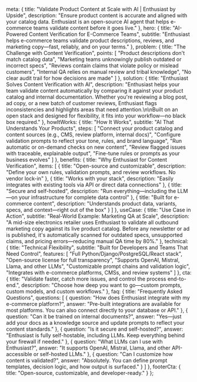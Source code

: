 
  meta: {
    title: "Validate Product Content at Scale with AI | Enthusiast by Upside",
    description: "Ensure product content is accurate and aligned with your catalog data. Enthusiast is an open-source AI agent that helps e-commerce teams validate content before it goes live."
  },
  hero: {
    title: "AI-Powered Content Verification for E-Commerce Teams",
    subtitle: "Enthusiast helps e-commerce teams validate product descriptions, reviews, and marketing copy—fast, reliably, and on your terms."
  },
  problem: {
    title: "The Challenge with Content Verification",
    points: [
      "Product descriptions don't match catalog data",
      "Marketing teams unknowingly publish outdated or incorrect specs",
      "Reviews contain claims that violate policy or mislead customers",
      "Internal QA relies on manual review and tribal knowledge",
      "No clear audit trail for how decisions are made"
    ]
  },
  solution: {
    title: "Enthusiast Solves Content Verification with AI",
    description: "Enthusiast helps your team validate content automatically by comparing it against your product catalog and internal documentation. Whether you're reviewing a blog post, ad copy, or a new batch of customer reviews, Enthusiast flags inconsistencies and highlights areas that need attention.\n\nBuilt on an open stack and designed for flexibility, it fits into your workflow—no black box required."
  },
  howItWorks: {
    title: "How It Works",
    subtitle: "AI That Understands Your Products",
    steps: [
      "Connect your product catalog and content sources (e.g., CMS, review platform, internal docs)",
      "Configure validation prompts to reflect your tone, rules, and brand language",
      "Run automatic or on-demand checks on new content",
      "Review flagged issues with traceable, explainable output",
      "Fine-tune rules or prompts as your business evolves"
    ]
  },
  benefits: {
    title: "Why Enthusiast for Content Verification",
    items: [
      {
        title: "Open-source and customizable",
        description: "Define your own rules, validation prompts, and review workflows. No vendor lock-in"
      },
      {
        title: "Works with your stack",
        description: "Easily integrates with existing tools via API or direct data connections"
      },
      {
        title: "Secure and self-hosted",
        description: "Run everything—including the LLM—on your infrastructure for complete data control"
      },
      {
        title: "Built for e-commerce content",
        description: "Understands product data, variants, specs, and context—right out of the box"
      }
    ]
  },
  useCase: {
    title: "Use Case in Action",
    subtitle: "Real-World Example: Marketing QA at Scale",
    description: "A mid-size electronics retailer uses Enthusiast to validate all outbound marketing copy against its live product catalog. Before any newsletter or ad is published, it's automatically scanned for outdated specs, unsupported claims, and pricing errors—reducing manual QA time by 80%."
  },
  technical: {
    title: "Technical Flexibility",
    subtitle: "Built for Developers and Teams That Need Control",
    features: [
      "Full Python/Django/PostgreSQL/React stack",
      "Open-source license for full transparency",
      "Supports OpenAI, Mistral, Llama, and other LLMs",
      "Customizable prompt chains and validation logic",
      "Integrates with e-commerce platforms, CMSs, and review systems"
    ]
  },
  cta: {
    title: "Validate faster, catch more issues, and control the process end-to-end.",
    description: "Choose how deep you want to go—custom prompts, custom models, and custom workflows."
  },
  faq: {
    title: "Frequently Asked Questions",
    questions: [
      {
        question: "How does Enthusiast integrate with my e-commerce platform?",
        answer: "Pre-built integrations are available for most platforms. You can also connect directly to your database or API."
      },
      {
        question: "Can it be trained on internal documents?",
        answer: "Yes—just add your docs as a knowledge source and update prompts to reflect your content standards."
      },
      {
        question: "Is it secure and self-hosted?",
        answer: "Enthusiast is fully self-hostable, including LLMs. Keep everything behind your firewall if needed."
      },
      {
        question: "What LLMs can I use with Enthusiast?",
        answer: "It supports OpenAI, Mistral, Llama, and other API-accessible or self-hosted LLMs."
      },
      {
        question: "Can I customize how content is validated?",
        answer: "Absolutely. You can define prompt templates, decision logic, and how output is surfaced."
      }
    ]
  },
  footerCta: {
    title: "Open-source, customizable, and developer-ready."
  }
};

<FeaturePageLayout content={content} />
